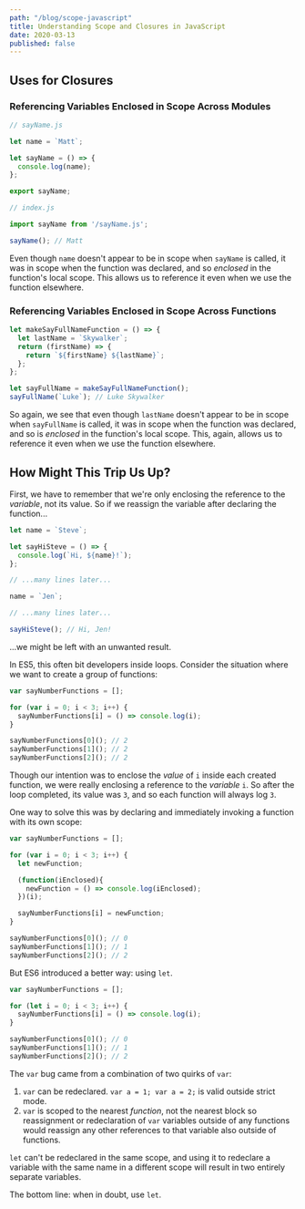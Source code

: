 ```yaml
---
path: "/blog/scope-javascript"
title: Understanding Scope and Closures in JavaScript
date: 2020-03-13
published: false
---
```


## Uses for Closures

### Referencing Variables Enclosed in Scope Across Modules

```js
// sayName.js

let name = `Matt`;

let sayName = () => {
  console.log(name);
};

export sayName;
```

```js
// index.js

import sayName from '/sayName.js';

sayName(); // Matt
```

Even though `name` doesn't appear to be in scope when `sayName` is called, it was in scope when the function was declared, and so *enclosed* in the function's local scope. This allows us to reference it even when we use the function elsewhere.

### Referencing Variables Enclosed in Scope Across Functions

```js
let makeSayFullNameFunction = () => {
  let lastName = `Skywalker`;
  return (firstName) => {
    return `${firstName} ${lastName}`;
  };
};

let sayFullName = makeSayFullNameFunction();
sayFullName(`Luke`); // Luke Skywalker
```

So again, we see that even though `lastName` doesn't appear to be in scope when `sayFullName` is called, it was in scope when the function was declared, and so is *enclosed* in the function's local scope. This, again, allows us to reference it even when we use the function elsewhere.

## How Might This Trip Us Up?

First, we have to remember that we're only enclosing the reference to the *variable*, not its value. So if we reassign the variable after declaring the function...

```js
let name = `Steve`;

let sayHiSteve = () => {
  console.log(`Hi, ${name}!`);
};

// ...many lines later...

name = `Jen`;

// ...many lines later...

sayHiSteve(); // Hi, Jen!
```

...we might be left with an unwanted result.

In ES5, this often bit developers inside loops. Consider the situation where we want to create a group of functions:

```js
var sayNumberFunctions = [];

for (var i = 0; i < 3; i++) {
  sayNumberFunctions[i] = () => console.log(i);
}

sayNumberFunctions[0](); // 2
sayNumberFunctions[1](); // 2
sayNumberFunctions[2](); // 2
```

Though our intention was to enclose the *value* of `i` inside each created function, we were really enclosing a reference to the *variable* `i`. So after the loop completed, its value was `3`, and so each function will always log `3`.

One way to solve this was by declaring and immediately invoking a function with its own scope:

```js
var sayNumberFunctions = [];

for (var i = 0; i < 3; i++) {
  let newFunction;

  (function(iEnclosed){
    newFunction = () => console.log(iEnclosed);
  })(i);

  sayNumberFunctions[i] = newFunction;
}

sayNumberFunctions[0](); // 0
sayNumberFunctions[1](); // 1
sayNumberFunctions[2](); // 2
```

But ES6 introduced a better way: using `let`.

```js
var sayNumberFunctions = [];

for (let i = 0; i < 3; i++) {
  sayNumberFunctions[i] = () => console.log(i);
}

sayNumberFunctions[0](); // 0
sayNumberFunctions[1](); // 1
sayNumberFunctions[2](); // 2
```

The `var` bug came from a combination of two quirks of `var`:

1. `var` can be redeclared. `var a = 1; var a = 2;` is valid outside strict mode.
2. `var` is scoped to the nearest *function*, not the nearest block so reassignment or redeclaration of `var` variables outside of any functions would reassign any other references to that variable also outside of functions.

`let` can't be redeclared in the same scope, and using it to redeclare a variable with the same name in a different scope will result in two entirely separate variables.

The bottom line: when in doubt, use `let`.